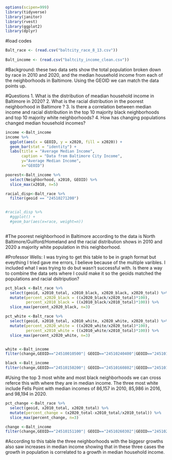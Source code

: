 
```r

options(scipen=999)
library(tidyverse)
library(janitor)
library(rvest)
library(ggplot2)
library(dplyr)
```

#load codes 
```r
Balt_race <- (read.csv("baltcity_race_8_13.csv"))
  
Balt_income <- (read.csv("baltcity_income_clean.csv"))

```

#Background: these two data sets show the total population broken down by race in 2010 and 2020, and the median household income from each of the neighborhoods in Baltimore. Using the GEOID we can match the data points up.

#Questions
1. What is the distribution of meadian household income in Baltimore in 2020?
2. What is the racial distribution in the poorest neighborhood in Baltimore ?
3. Is there a correlation between median income and racial distribution in the top 10 majority black neighborhoods and top 10 majority white neighborhoods?
4. How has changing populations changed median household incomes?


```r
income <-Balt_income
income %>% 
  ggplot(aes(x = GEOID, y = x2020, fill = x2020)) +
  geom_bar(stat = "identity") +
  labs(title = "Average Median Income", 
       caption = "Data from Baltimore City Income",
       y="Average Median Income",
       x="GEOID")


```


```r
poorest<-Balt_income %>%
  select(Neighborhood, x2010, GEOID) %>% 
  slice_max(x2010, n=5)

racial_disp<-Balt_race %>% 
  filter(geoid == "24510271200")


#racial_disp %>%
  #ggplot() +
  #geom_bar(aes(x=race, weight=n))
  
```
#The poorest neighborhood in Baltimore according to the data is North Baltimore/Guilford/Homeland and the racial distribution shows in 2010 and 2020 a majority white population in this neighborhood.


#Professor Wells: I was trying to get this table to be in graph format but eveything I tried gave me errors, I believe because of the multiple varibles. I included what I was trying to do but wasn't successful with. Is there a way to combine the data sets where I could make it so the geoids matched the populations and racial dsitripution?


```r

pct_black <-Balt_race %>% 
  select(geoid, x2010_total, x2010_black, x2020_black, x2020_total) %>% 
  mutate(percent_x2020_black = ((x2020_black/x2020_total)*100),
         percent_x2010_black = ((x2010_black/x2010_total)*100)) %>% 
  slice_max(percent_x2020_black, n=3)

pct_white <-Balt_race %>% 
  select(geoid, x2010_total, x2010_white, x2020_white, x2020_total) %>% 
  mutate(percent_x2020_white = ((x2020_white/x2020_total)*100),
         percent_x2010_white = ((x2010_white/x2010_total)*100)) %>% 
  slice_max(percent_x2020_white, n=3)


white <-Balt_income
filter(change,GEOID=="24510010500"| GEOID=="24510240400"|GEOID=="24510130600")

black <-Balt_income
filter(change,GEOID=="24510150200"| GEOID=="24510160802"|GEOID=="24510150701")

```

#Using the top 3 most white and most black neighborhoods we can cross referce this with where they are in median income. The three most white include Fells Point with median incomes of 86,157 in 2010, 85,986 in 2016, and 98,194 in 2020.



```r
pct_change <-Balt_race %>% 
  select(geoid, x2010_total, x2020_total) %>% 
  mutate(percent_change = (x2020_total-x2010_total/x2010_total)) %>% 
  slice_max(percent_change, n=3)

change <-Balt_income
filter(change,GEOID=="24510151100"| GEOID=="24510260302"|GEOID=="24510271200")

```

#According to this table the three neighborhoods with the biggesr growths also saw increases in median income showing that in these three cases the growth in population is correlated to a growth in median household income.


